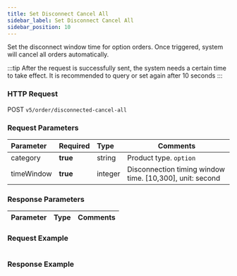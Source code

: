 ```yaml
---
title: Set Disconnect Cancel All
sidebar_label: Set Disconnect Cancel All
sidebar_position: 10
---
```


Set the disconnect window time for option orders. Once triggered, system will cancel all orders automatically.

:::tip
After the request is successfully sent, the system needs a certain time to take effect. It is recommended to query or set again after 10 seconds
:::

### HTTP Request
POST `v5/order/disconnected-cancel-all`

### Request Parameters
| Parameter | Required | Type | Comments|
|:----- |:-------|:-----|------ |
|category |**true** |string |Product type. `option` |
|timeWindow |**true** |integer |Disconnection timing window time. [10,300], unit: second |

### Response Parameters
| Parameter | Type | Comments|
|:----- |:-----|----- |

### Request Example

<Tabs>
<TabItem value="console" label="Console">

```http
```

</TabItem>
</Tabs>

### Response Example

<Tabs>
<TabItem value="js linear" label="linear">

```javascript

```
</TabItem>
</Tabs>